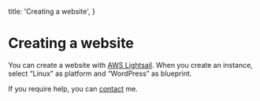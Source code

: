   title: 'Creating a website',
}

# Creating a website

You can create a website with [AWS Lightsail](https://aws.amazon.com/lightsail/). When you create an instance, select “Linux” as platform and “WordPress” as blueprint.

If you require help, you can [contact](/contact/) me.
